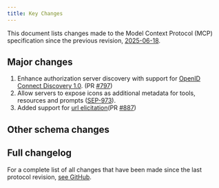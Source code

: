 ```yaml
---
title: Key Changes
---
```


<div id="enable-section-numbers" />

This document lists changes made to the Model Context Protocol (MCP) specification since
the previous revision, [2025-06-18](/specification/2025-06-18).

## Major changes

1. Enhance authorization server discovery with support for [OpenID Connect Discovery 1.0](https://openid.net/specs/openid-connect-discovery-1_0.html). (PR [#797](https://github.com/modelcontextprotocol/modelcontextprotocol/pull/797))
1. Allow servers to expose icons as additional metadata for tools, resources and prompts ([SEP-973](https://github.com/modelcontextprotocol/modelcontextprotocol/issues/973)).
1. Added support for [url elicitation](/specification/draft/client/elicitation#url-elicitation-requests)(PR [#887](https://github.com/modelcontextprotocol/modelcontextprotocol/pull/887))

## Other schema changes

## Full changelog

For a complete list of all changes that have been made since the last protocol revision,
[see GitHub](https://github.com/modelcontextprotocol/specification/compare/2025-06-18...draft).
